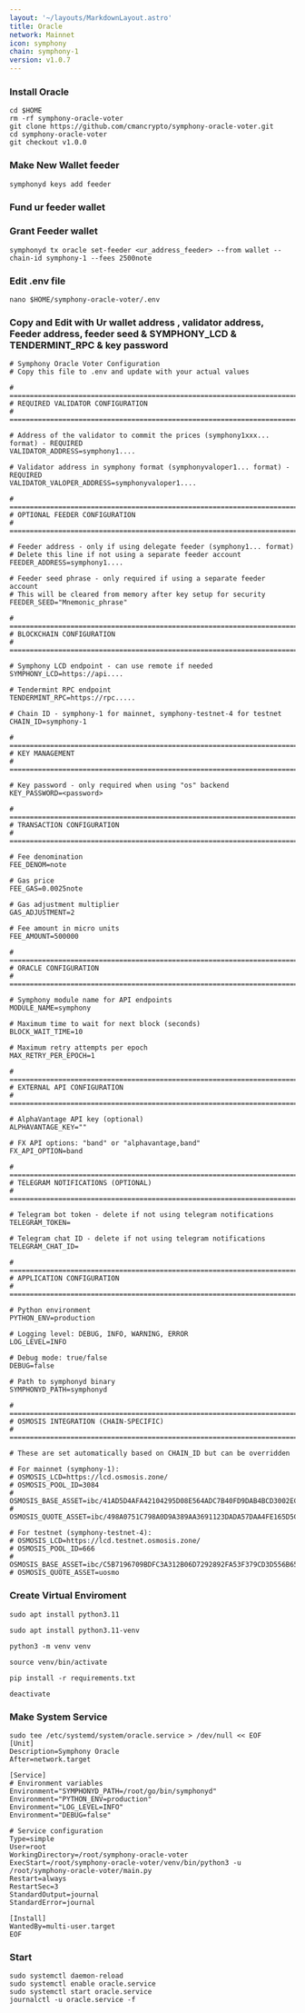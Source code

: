```yaml
---
layout: '~/layouts/MarkdownLayout.astro'
title: Oracle
network: Mainnet
icon: symphony
chain: symphony-1
version: v1.0.7
---
```


### Install Oracle
```
cd $HOME
rm -rf symphony-oracle-voter
git clone https://github.com/cmancrypto/symphony-oracle-voter.git
cd symphony-oracle-voter
git checkout v1.0.0
```
### Make New Wallet feeder
```
symphonyd keys add feeder
```
### Fund ur feeder wallet

### Grant Feeder wallet
```
symphonyd tx oracle set-feeder <ur_address_feeder> --from wallet --chain-id symphony-1 --fees 2500note
```
### Edit .env file
```
nano $HOME/symphony-oracle-voter/.env
```
### Copy and Edit with Ur wallet address , validator address, Feeder address, feeder seed & SYMPHONY_LCD &  TENDERMINT_RPC & key password
```
# Symphony Oracle Voter Configuration
# Copy this file to .env and update with your actual values

# =============================================================================
# REQUIRED VALIDATOR CONFIGURATION
# =============================================================================

# Address of the validator to commit the prices (symphony1xxx... format) - REQUIRED
VALIDATOR_ADDRESS=symphony1....

# Validator address in symphony format (symphonyvaloper1... format) - REQUIRED
VALIDATOR_VALOPER_ADDRESS=symphonyvaloper1....

# =============================================================================
# OPTIONAL FEEDER CONFIGURATION
# =============================================================================

# Feeder address - only if using delegate feeder (symphony1... format)
# Delete this line if not using a separate feeder account
FEEDER_ADDRESS=symphony1....

# Feeder seed phrase - only required if using a separate feeder account
# This will be cleared from memory after key setup for security
FEEDER_SEED="Mnemonic_phrase"

# =============================================================================
# BLOCKCHAIN CONFIGURATION
# =============================================================================

# Symphony LCD endpoint - can use remote if needed
SYMPHONY_LCD=https://api....

# Tendermint RPC endpoint
TENDERMINT_RPC=https://rpc.....

# Chain ID - symphony-1 for mainnet, symphony-testnet-4 for testnet
CHAIN_ID=symphony-1

# =============================================================================
# KEY MANAGEMENT
# =============================================================================

# Key password - only required when using "os" backend
KEY_PASSWORD=<password>

# =============================================================================
# TRANSACTION CONFIGURATION
# =============================================================================

# Fee denomination
FEE_DENOM=note

# Gas price
FEE_GAS=0.0025note

# Gas adjustment multiplier
GAS_ADJUSTMENT=2

# Fee amount in micro units
FEE_AMOUNT=500000

# =============================================================================
# ORACLE CONFIGURATION
# =============================================================================

# Symphony module name for API endpoints
MODULE_NAME=symphony

# Maximum time to wait for next block (seconds)
BLOCK_WAIT_TIME=10

# Maximum retry attempts per epoch
MAX_RETRY_PER_EPOCH=1

# =============================================================================
# EXTERNAL API CONFIGURATION
# =============================================================================

# AlphaVantage API key (optional)
ALPHAVANTAGE_KEY=""

# FX API options: "band" or "alphavantage,band"
FX_API_OPTION=band

# =============================================================================
# TELEGRAM NOTIFICATIONS (OPTIONAL)
# =============================================================================

# Telegram bot token - delete if not using telegram notifications
TELEGRAM_TOKEN=

# Telegram chat ID - delete if not using telegram notifications  
TELEGRAM_CHAT_ID=

# =============================================================================
# APPLICATION CONFIGURATION
# =============================================================================

# Python environment
PYTHON_ENV=production

# Logging level: DEBUG, INFO, WARNING, ERROR
LOG_LEVEL=INFO

# Debug mode: true/false
DEBUG=false

# Path to symphonyd binary
SYMPHONYD_PATH=symphonyd

# =============================================================================
# OSMOSIS INTEGRATION (CHAIN-SPECIFIC)
# =============================================================================

# These are set automatically based on CHAIN_ID but can be overridden

# For mainnet (symphony-1):
# OSMOSIS_LCD=https://lcd.osmosis.zone/
# OSMOSIS_POOL_ID=3084
# OSMOSIS_BASE_ASSET=ibc/41AD5D4AFA42104295D08E564ADC7B40FD9DAB4BCD3002ECFA8BDD1309B65F24
# OSMOSIS_QUOTE_ASSET=ibc/498A0751C798A0D9A389AA3691123DADA57DAA4FE165D5C75894505B876BA6E4

# For testnet (symphony-testnet-4):
# OSMOSIS_LCD=https://lcd.testnet.osmosis.zone/
# OSMOSIS_POOL_ID=666
# OSMOSIS_BASE_ASSET=ibc/C5B7196709BDFC3A312B06D7292892FA53F379CD3D556B65DB00E1531D471BBA
# OSMOSIS_QUOTE_ASSET=uosmo
```

### Create Virtual Enviroment
```
sudo apt install python3.11
```
```
sudo apt install python3.11-venv
```
```
python3 -m venv venv
```
```
source venv/bin/activate
```
```
pip install -r requirements.txt
```
```
deactivate
```

### Make System Service
```
sudo tee /etc/systemd/system/oracle.service > /dev/null << EOF
[Unit]
Description=Symphony Oracle
After=network.target

[Service]
# Environment variables
Environment="SYMPHONYD_PATH=/root/go/bin/symphonyd"
Environment="PYTHON_ENV=production"
Environment="LOG_LEVEL=INFO"
Environment="DEBUG=false"

# Service configuration
Type=simple
User=root
WorkingDirectory=/root/symphony-oracle-voter
ExecStart=/root/symphony-oracle-voter/venv/bin/python3 -u /root/symphony-oracle-voter/main.py
Restart=always
RestartSec=3
StandardOutput=journal
StandardError=journal

[Install]
WantedBy=multi-user.target
EOF
```

### Start
```
sudo systemctl daemon-reload
sudo systemctl enable oracle.service
sudo systemctl start oracle.service
journalctl -u oracle.service -f
```
